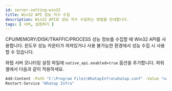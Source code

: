 ```yaml
---
id: server-setting-win32
title: Win32 API 성능 지수 수집
description: Win32 API로 성능 지수 수집하는 방법을 안내합니다.
tags: [ 서버, 설정하기 ]
---
```


CPU/MEMORY/DISK/TRAFFIC/PROCESS 성능 정보를 수집할 때 Win32 API를 사용합니다. 윈도우 성능 카운터가 꺼져있거나 사용 불가능한 환경에서 성능 수집 시 사용할 수 있습니다.

와탭 서버 모니터링 설정 파일에 `native_api.enabled=true` 옵션을 추가합니다. 파워셸에서 다음과 같이 적용하세요.

```bash title='Windows Powershell'
Add-Content -Path "C:\Program Files\WhatapInfra\whatap.conf" -Value "native_api.enabled=true"
Restart-Service "Whatap Infra"
```